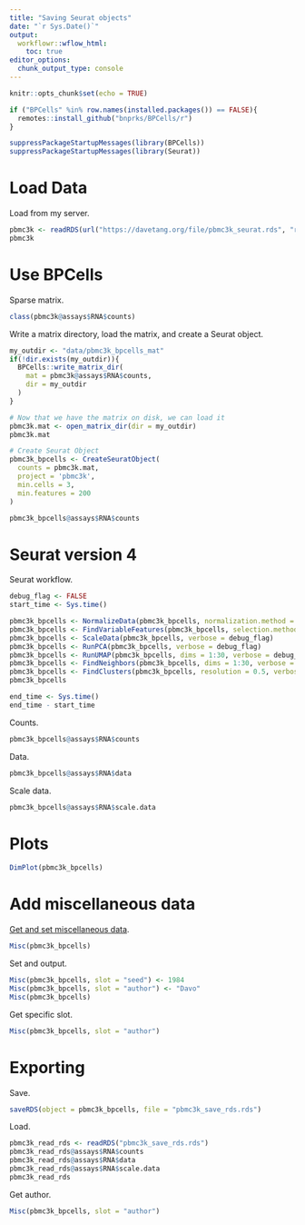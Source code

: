 ```yaml
---
title: "Saving Seurat objects"
date: "`r Sys.Date()`"
output:
  workflowr::wflow_html:
    toc: true
editor_options:
  chunk_output_type: console
---
```


```r
knitr::opts_chunk$set(echo = TRUE)
```

```r
if ("BPCells" %in% row.names(installed.packages()) == FALSE){
  remotes::install_github("bnprks/BPCells/r")
}
```

```r
suppressPackageStartupMessages(library(BPCells))
suppressPackageStartupMessages(library(Seurat))
```

# Load Data

Load from my server.

```r
pbmc3k <- readRDS(url("https://davetang.org/file/pbmc3k_seurat.rds", "rb"))
pbmc3k
```

# Use BPCells

Sparse matrix.

```r
class(pbmc3k@assays$RNA$counts)
```

Write a matrix directory, load the matrix, and create a Seurat object. 

```r
my_outdir <- "data/pbmc3k_bpcells_mat"
if(!dir.exists(my_outdir)){
  BPCells::write_matrix_dir(
    mat = pbmc3k@assays$RNA$counts,
    dir = my_outdir
  )
}

# Now that we have the matrix on disk, we can load it
pbmc3k.mat <- open_matrix_dir(dir = my_outdir)
pbmc3k.mat

# Create Seurat Object
pbmc3k_bpcells <- CreateSeuratObject(
  counts = pbmc3k.mat,
  project = 'pbmc3k',
  min.cells = 3,
  min.features = 200
)

pbmc3k_bpcells@assays$RNA$counts
```

# Seurat version 4

Seurat workflow.

```r
debug_flag <- FALSE
start_time <- Sys.time()

pbmc3k_bpcells <- NormalizeData(pbmc3k_bpcells, normalization.method = "LogNormalize")
pbmc3k_bpcells <- FindVariableFeatures(pbmc3k_bpcells, selection.method = 'vst', nfeatures = 2000, verbose = debug_flag)
pbmc3k_bpcells <- ScaleData(pbmc3k_bpcells, verbose = debug_flag)
pbmc3k_bpcells <- RunPCA(pbmc3k_bpcells, verbose = debug_flag)
pbmc3k_bpcells <- RunUMAP(pbmc3k_bpcells, dims = 1:30, verbose = debug_flag)
pbmc3k_bpcells <- FindNeighbors(pbmc3k_bpcells, dims = 1:30, verbose = debug_flag)
pbmc3k_bpcells <- FindClusters(pbmc3k_bpcells, resolution = 0.5, verbose = debug_flag)
pbmc3k_bpcells

end_time <- Sys.time()
end_time - start_time
```

Counts.

```r
pbmc3k_bpcells@assays$RNA$counts
```

Data.

```r
pbmc3k_bpcells@assays$RNA$data
```

Scale data.

```r
pbmc3k_bpcells@assays$RNA$scale.data
```

# Plots

```r
DimPlot(pbmc3k_bpcells)
```

# Add miscellaneous data

[Get and set miscellaneous data](https://satijalab.github.io/seurat-object/reference/Misc.html).

```r
Misc(pbmc3k_bpcells)
```

Set and output.

```r
Misc(pbmc3k_bpcells, slot = "seed") <- 1984
Misc(pbmc3k_bpcells, slot = "author") <- "Davo"
Misc(pbmc3k_bpcells)
```

Get specific slot.

```r
Misc(pbmc3k_bpcells, slot = "author")
```

# Exporting

Save.

```r
saveRDS(object = pbmc3k_bpcells, file = "pbmc3k_save_rds.rds")
```

Load.

```r
pbmc3k_read_rds <- readRDS("pbmc3k_save_rds.rds")
pbmc3k_read_rds@assays$RNA$counts
pbmc3k_read_rds@assays$RNA$data
pbmc3k_read_rds@assays$RNA$scale.data
pbmc3k_read_rds
```

Get author.

```r
Misc(pbmc3k_bpcells, slot = "author")
```
